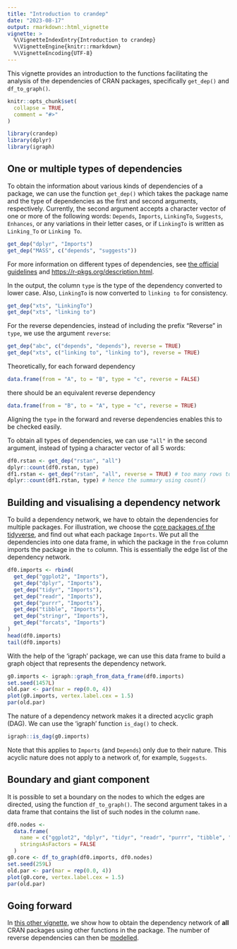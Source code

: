 ```yaml
---
title: "Introduction to crandep"
date: "2023-08-17"
output: rmarkdown::html_vignette
vignette: >
  %\VignetteIndexEntry{Introduction to crandep}
  %\VignetteEngine{knitr::rmarkdown}
  %\VignetteEncoding{UTF-8}
---
```


This vignette provides an introduction to the functions facilitating the analysis of the dependencies of CRAN packages, specifically `get_dep()` and `df_to_graph()`.

```r
knitr::opts_chunk$set(
  collapse = TRUE,
  comment = "#>"
)
```

```r
library(crandep)
library(dplyr)
library(igraph)
```





## One or multiple types of dependencies
To obtain the information about various kinds of dependencies of a package, we can use the function `get_dep()` which takes the package name and the type of dependencies as the first and second arguments, respectively. Currently, the second argument accepts a character vector of one or more of the following words: `Depends`, `Imports`, `LinkingTo`, `Suggests`, `Enhances`, or any variations in their letter cases, or if `LinkingTo` is written as `Linking_To` or `Linking To`.

```r
get_dep("dplyr", "Imports")
get_dep("MASS", c("depends", "suggests"))
```

For more information on different types of dependencies, see [the official guidelines](https://cran.r-project.org/doc/manuals/r-release/R-exts.html#Package-Dependencies) and [https://r-pkgs.org/description.html](https://r-pkgs.org/description.html).

In the output, the column `type` is the type of the dependency converted to lower case. Also, `LinkingTo` is now converted to `linking to` for consistency.

```r
get_dep("xts", "LinkingTo")
get_dep("xts", "linking to")
```

For the reverse dependencies, instead of including the prefix "Reverse " in `type`, we use the argument `reverse`:

```r
get_dep("abc", c("depends", "depends"), reverse = TRUE)
get_dep("xts", c("linking to", "linking to"), reverse = TRUE)
```
Theoretically, for each forward dependency
```r
data.frame(from = "A", to = "B", type = "c", reverse = FALSE)
```
there should be an equivalent reverse dependency
```r
data.frame(from = "B", to = "A", type = "c", reverse = TRUE)
```
Aligning the `type` in the forward and reverse dependencies enables this to be checked easily.

To obtain all types of dependencies, we can use `"all"` in the second argument, instead of typing a character vector of all 5 words:

```r
df0.rstan <- get_dep("rstan", "all")
dplyr::count(df0.rstan, type)
df1.rstan <- get_dep("rstan", "all", reverse = TRUE) # too many rows to display
dplyr::count(df1.rstan, type) # hence the summary using count()
```





## Building and visualising a dependency network
To build a dependency network, we have to obtain the dependencies for multiple packages. For illustration, we choose the [core packages of the tidyverse](https://www.tidyverse.org/packages/), and find out what each package `Imports`. We put all the dependencies into one data frame, in which the package in the `from` column imports the package in the `to` column. This is essentially the edge list of the dependency network.

```r
df0.imports <- rbind(
  get_dep("ggplot2", "Imports"),
  get_dep("dplyr", "Imports"),
  get_dep("tidyr", "Imports"),
  get_dep("readr", "Imports"),
  get_dep("purrr", "Imports"),
  get_dep("tibble", "Imports"),
  get_dep("stringr", "Imports"),
  get_dep("forcats", "Imports")
)
head(df0.imports)
tail(df0.imports)
```

With the help of the 'igraph' package, we can use this data frame to build a graph object that represents the dependency network.

```r
g0.imports <- igraph::graph_from_data_frame(df0.imports)
set.seed(1457L)
old.par <- par(mar = rep(0.0, 4))
plot(g0.imports, vertex.label.cex = 1.5)
par(old.par)
```

The nature of a dependency network makes it a directed acyclic graph (DAG). We can use the 'igraph' function `is_dag()` to check.

```r
igraph::is_dag(g0.imports)
```

Note that this applies to `Imports` (and `Depends`) only due to their nature. This acyclic nature does not apply to a network of, for example, `Suggests`.





## Boundary and giant component
It is possible to set a boundary on the nodes to which the edges are directed, using the function `df_to_graph()`. The second argument takes in a data frame that contains the list of such nodes in the column `name`.
```r
df0.nodes <-
  data.frame(
    name = c("ggplot2", "dplyr", "tidyr", "readr", "purrr", "tibble", "stringr", "forcats"),
    stringsAsFactors = FALSE
  )
g0.core <- df_to_graph(df0.imports, df0.nodes)
set.seed(259L)
old.par <- par(mar = rep(0.0, 4))
plot(g0.core, vertex.label.cex = 1.5)
par(old.par)
```




## Going forward
In [this other vignette](cran.html), we show how to obtain the dependency network of **all** CRAN packages using other functions in the package. The number of reverse dependencies can then be [modelled](degree.html).